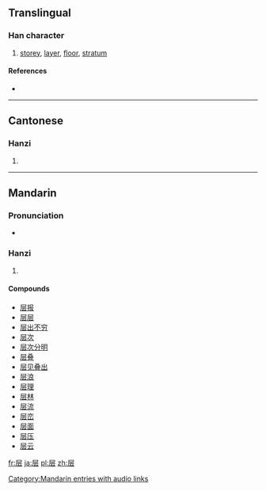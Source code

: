 {{also|層}}
==Translingual==

===Han character===
{{Han char|rn=44|rad=尸|as=04|sn=7|four=|canj=尸一一戈 (SMMI)}}

# [[storey]], [[layer]], [[floor]], [[stratum]]

====References====
* {{Han ref|kx=0300.241|hdz=20966.090|uh=5C42|ud=23618}}

----

==Cantonese==

===Hanzi===
{{yue-hanzi|jyut=|y=chang4|tra=層}}

# {{defn|Cantonese|sort=尸04}}

----

==Mandarin==

===Pronunciation===
* {{audio|zh-céng.ogg|audio}}

===Hanzi===
{{cmn-hanzi|tra=層|pin=[[céng]] ([[ceng2]])|wg=ts'eng<sup>2</sup>}}

# {{defn|Mandarin|sort=尸04}}

====Compounds====
* [[层报]]
* [[层层]]
* [[层出不穷]]
* [[层次]]
* [[层次分明]]
* [[层叠]]
* [[层见叠出]]
* [[层浪]]
* [[层理]]
* [[层林]]
* [[层流]]
* [[层峦]]
* [[层面]]
* [[层压]]
* [[层云]]

[[Category:Mandarin entries with audio links]]

[[fr:层]]
[[ja:层]]
[[pl:层]]
[[zh:层]]